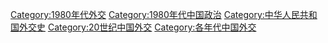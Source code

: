 [[Category:1980年代外交|Category:1980年代外交]]
[[Category:1980年代中国政治|Category:1980年代中国政治]]
[[Category:中华人民共和国外交史|Category:中华人民共和国外交史]]
[[Category:20世纪中国外交|Category:20世纪中国外交]]
[[Category:各年代中国外交|Category:各年代中国外交]]